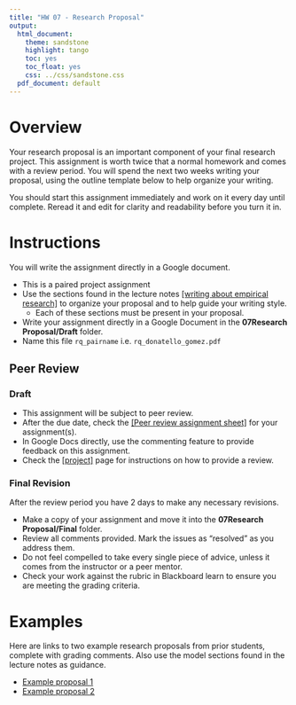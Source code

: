 ```yaml
---
title: "HW 07 - Research Proposal"
output:
  html_document:
    theme: sandstone
    highlight: tango
    toc: yes
    toc_float: yes
    css: ../css/sandstone.css
  pdf_document: default
---
```


# Overview

Your research proposal is an important component of your final research project. This assignment is worth twice that a normal homework and comes with a review period. You will spend the next two weeks writing your proposal, using the outline template below to help organize your writing. 

You should start this assignment immediately and work on it every day until complete. Reread it and edit for clarity and readability before you turn it in.

# Instructions
You will write the assignment directly in a Google document. 

* This is a paired project assignment
* Use the sections found in the lecture notes [[writing about empirical research]](../lecture/lec02_writing_empirical_research_html) to organize your proposal and to help guide your writing style. 
    - Each of these sections must be present in your proposal. 
* Write your assignment directly in a Google Document in the **07Research Proposal/Draft** folder. 
* Name this file `rq_pairname` i.e. `rq_donatello_gomez.pdf` 


## Peer Review

### Draft

* This assignment will be subject to peer review. 
* After the due date, check the [[Peer review assignment sheet]](https://docs.google.com/spreadsheets/d/1NiObY57XpWdaFzPfOMS4HpsvRYml3PikLvYyIxxxDJg/edit?usp=sharing) for your assignment(s). 
* In Google Docs directly, use the commenting feature to provide feedback on this assignment. 
* Check the [[project]](../project.html) page for instructions on how to provide a review. 

### Final Revision
After the review period you have 2 days to make any necessary revisions. 

* Make a copy of your assignment and move it into the **07Research Proposal/Final** folder. 
* Review all comments provided. Mark the issues as "resolved" as you address them. 
* Do not feel compelled to take every single piece of advice, unless it comes from the instructor or a peer mentor. 
* Check your work against the rubric in Blackboard learn to ensure you are meeting the grading criteria. 

# Examples

Here are links to two example research proposals from prior students, complete with grading comments. 
Also use the model sections found in the lecture notes as guidance. 

* [Example proposal 1](../lecture/ex_proposal_1.pdf)
* [Example proposal 2](../lecture/ex_proposal_2.pdf)




